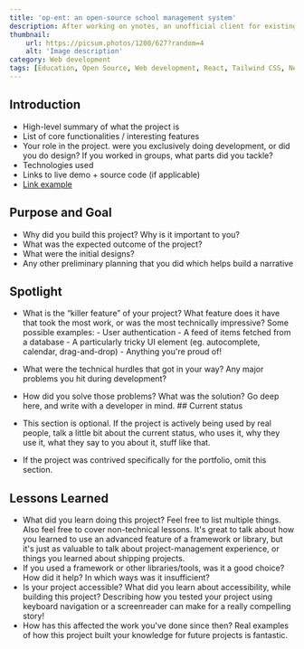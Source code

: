 ```yaml
---
title: 'op-ent: an open-source school management system'
description: After working on ynotes, an unofficial client for existing ENTs (French school management systems), it was finally time to create my own... but open-source!
thumbnail:
    url: https://picsum.photos/1200/627?random=4
    alt: 'Image description'
category: Web development
tags: [Education, Open Source, Web development, React, Tailwind CSS, Next.js]
---
```


## Introduction

-   High-level summary of what the project is
-   List of core functionalities / interesting features
-   Your role in the project. were you exclusively doing development, or did you do design? If you worked in groups, what parts did you tackle?
-   Technologies used
-   Links to live demo + source code (if applicable)
-   [Link example](/)

## Purpose and Goal

-   Why did you build this project? Why is it important to you?
-   What was the expected outcome of the project?
-   What were the initial designs?
-   Any other preliminary planning that you did which helps build a narrative

## Spotlight

-   What is the “killer feature” of your project? What feature does it have that took the most work, or was the most technically impressive? Some possible examples: - User authentication - A feed of items fetched from a database - A particularly tricky UI element (eg. autocomplete, calendar, drag-and-drop) - Anything you're proud of!
-   What were the technical hurdles that got in your way? Any major problems you hit during development?
-   How did you solve those problems? What was the solution? Go deep here, and write with a developer in mind. ## Current status

-   This section is optional. If the project is actively being used by real people, talk a little bit about the current status, who uses it, why they use it, what they say to you about it, stuff like that.
-   If the project was contrived specifically for the portfolio, omit this section.

## Lessons Learned

-   What did you learn doing this project? Feel free to list multiple things. Also feel free to cover non-technical lessons. It's great to talk about how you learned to use an advanced feature of a framework or library, but it's just as valuable to talk about project-management experience, or things you learned about shipping projects.
-   If you used a framework or other libraries/tools, was it a good choice? How did it help? In which ways was it insufficient?
-   Is your project accessible? What did you learn about accessibility, while building this project? Describing how you tested your project using keyboard navigation or a screenreader can make for a really compelling story!
-   How has this affected the work you've done since then? Real examples of how this project built your knowledge for future projects is fantastic.

